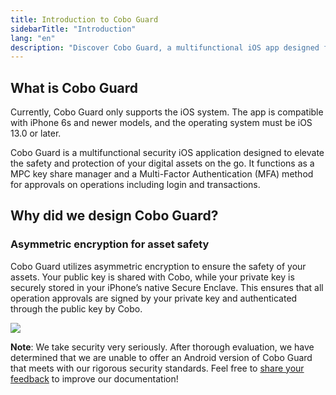 ```yaml
---
title: Introduction to Cobo Guard
sidebarTitle: "Introduction"
lang: "en"
description: "Discover Cobo Guard, a multifunctional iOS app designed for secure digital asset management and multi-factor authentication."
---
```


## What is Cobo Guard
<Note>Currently, Cobo Guard only supports the iOS system. The app is compatible with iPhone 6s and newer models, and the operating system must be iOS 13.0 or later.</Note>

Cobo Guard is a multifunctional security iOS application designed to elevate the safety and protection of your digital assets on the go. It functions as a MPC key share manager and a Multi-Factor Authentication (MFA) method for approvals on operations including login and transactions.

## Why did we design Cobo Guard?
### Asymmetric encryption for asset safety
Cobo Guard utilizes asymmetric encryption to ensure the safety of your assets. Your public key is shared with Cobo, while your private key is securely stored in your iPhone’s native Secure Enclave. This ensures that all operation approvals are signed by your private key and authenticated through the public key by Cobo.

<img src="/en/images/organization/flow.svg" className="diagram"></img>

**Note**: We take security very seriously. After thorough evaluation, we have determined that we are unable to offer an Android version of Cobo Guard that meets with our rigorous security standards.
<Tip>Feel free to [share your feedback](https://forms.zohopublic.com/cobo/form/DocumentFeedbackForm/formperma/QvLOhxJv1_JMsJ-1dleZ8Itb_7rzN-LtgvsDdxosoVI?referrername=manuals) to improve our documentation!</Tip>
